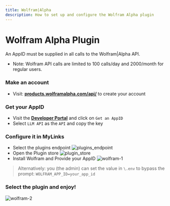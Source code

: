 ```yaml
---
title: Wolfram|Alpha
description: How to set up and configure the Wolfram Alpha plugin
---
```


# Wolfram Alpha Plugin

An AppID must be supplied in all calls to the Wolfram|Alpha API. 

- Note: Wolfram API calls are limited to 100 calls/day and 2000/month for regular users.

### Make an account 
- Visit: **[products.wolframalpha.com/api/](https://products.wolframalpha.com/api/)** to create your account

### Get your AppID
- Visit the **[Developer Portal](https://developer.wolframalpha.com/portal/myapps/)** and click on `Get an AppID`
- Select `LLM API` as the `API` and copy the key

### Configure it in MyLinks
- Select the plugins endpoint
![plugins_endpoint](https://github.com/TrinhNgocThanh/mylinks.com.vn/assets/32828263/7db788a5-2173-4115-b34b-43ea132dae69)
- Open the Plugin store
![plugin_store](https://github.com/TrinhNgocThanh/mylinks.com.vn/assets/32828263/12a51feb-c030-4cf0-8429-16360270988d)
- Install Wolfram and Provide your AppID
![wolfram-1](https://github.com/TrinhNgocThanh/mylinks.com.vn/assets/32828263/bd165497-d529-441d-8372-a68db19adc3f)

> Alternatively: you (the admin) can set the value in `\.env` to bypass the prompt: `WOLFRAM_APP_ID=your_app_id`


### Select the plugin and enjoy!

![wolfram-2](https://github.com/TrinhNgocThanh/mylinks.com.vn/assets/32828263/2825e961-6c46-4728-96cd-1012a0862943)
